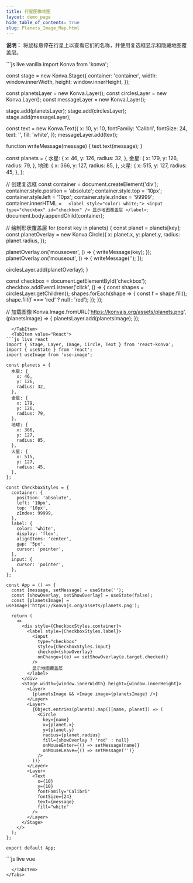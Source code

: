 ```yaml
---
title: 行星图像地图
layout: demo_page
hide_table_of_contents: true
slug: Planets_Image_Map.html
---
```


**说明：** 将鼠标悬停在行星上以查看它们的名称，并使用复选框显示和隐藏地图覆盖层。


<Tabs>
  <TabItem value="Vanilla" default>
```js live vanilla
import Konva from 'konva';

const stage = new Konva.Stage({
container: 'container',
width: window.innerWidth,
height: window.innerHeight,
});

const planetsLayer = new Konva.Layer();
const circlesLayer = new Konva.Layer();
const messageLayer = new Konva.Layer();

stage.add(planetsLayer);
stage.add(circlesLayer);
stage.add(messageLayer);

const text = new Konva.Text({
x: 10,
y: 10,
fontFamily: 'Calibri',
fontSize: 24,
text: '',
fill: 'white',
});
messageLayer.add(text);

function writeMessage(message) {
text.text(message);
}

const planets = {
水星: {
x: 46,
y: 126,
radius: 32,
},
金星: {
x: 179,
y: 126,
radius: 79,
},
地球: {
x: 366,
y: 127,
radius: 85,
},
火星: {
x: 515,
y: 127,
radius: 45,
},
};

// 创建复选框
const container = document.createElement('div');
container.style.position = 'absolute';
container.style.top = '10px';
container.style.left = '10px';
container.style.zIndex = '99999';
container.innerHTML = `  <label style="color: white;">
    <input type="checkbox" id="checkbox" />
    显示地图覆盖层
  </label>`;
document.body.appendChild(container);

// 绘制形状覆盖层
for (const key in planets) {
const planet = planets[key];
const planetOverlay = new Konva.Circle({
x: planet.x,
y: planet.y,
radius: planet.radius,
});

planetOverlay.on('mouseover', () => {
writeMessage(key);
});
planetOverlay.on('mouseout', () => {
writeMessage('');
});

circlesLayer.add(planetOverlay);
}

const checkbox = document.getElementById('checkbox');
checkbox.addEventListener('click', () => {
const shapes = circlesLayer.getChildren();
shapes.forEach(shape => {
const f = shape.fill();
shape.fill(f === 'red' ? null : 'red');
});
});

// 加载图像
Konva.Image.fromURL('https://konvajs.org/assets/planets.png', (planetsImage) => {
planetsLayer.add(planetsImage);
});

```` 
  </TabItem>
  <TabItem value="React">
```js live react
import { Stage, Layer, Image, Circle, Text } from 'react-konva';
import { useState } from 'react';
import useImage from 'use-image';

const planets = {
  水星: {
    x: 46,
    y: 126,
    radius: 32,
  },
  金星: {
    x: 179,
    y: 126,
    radius: 79,
  },
  地球: {
    x: 366,
    y: 127,
    radius: 85,
  },
  火星: {
    x: 515,
    y: 127,
    radius: 45,
  },
};

const CheckboxStyles = {
  container: {
    position: 'absolute',
    left: '10px',
    top: '10px',
    zIndex: 99999,
  },
  label: {
    color: 'white',
    display: 'flex',
    alignItems: 'center',
    gap: '5px',
    cursor: 'pointer',
  },
  input: {
    cursor: 'pointer',
  },
};

const App = () => {
  const [message, setMessage] = useState('');
  const [showOverlay, setShowOverlay] = useState(false);
  const [planetsImage] = useImage('https://konvajs.org/assets/planets.png');

  return (
    <>
      <div style={CheckboxStyles.container}>
        <label style={CheckboxStyles.label}>
          <input
            type="checkbox"
            style={CheckboxStyles.input}
            checked={showOverlay}
            onChange={(e) => setShowOverlay(e.target.checked)}
          />
          显示地图覆盖层
        </label>
      </div>
      <Stage width={window.innerWidth} height={window.innerHeight}>
        <Layer>
          {planetsImage && <Image image={planetsImage} />}
        </Layer>
        <Layer>
          {Object.entries(planets).map(([name, planet]) => (
            <Circle
              key={name}
              x={planet.x}
              y={planet.y}
              radius={planet.radius}
              fill={showOverlay ? 'red' : null}
              onMouseEnter={() => setMessage(name)}
              onMouseLeave={() => setMessage('')}
            />
          ))}
        </Layer>
        <Layer>
          <Text
            x={10}
            y={10}
            fontFamily="Calibri"
            fontSize={24}
            text={message}
            fill="white"
          />
        </Layer>
      </Stage>
    </>
  );
};

export default App;
````

  </TabItem>
  <TabItem value="Vue">
```js live vue
<template>
  <div>
    <div :style="styles.container">
      <label :style="styles.label">
        <input
          type="checkbox"
          :style="styles.input"
          v-model="showOverlay"
        />
        显示地图覆盖层
      </label>
    </div>
    <v-stage :config="stageSize">
      <v-layer>
        <v-image
          v-if="planetsImage"
          :config="{ image: planetsImage }"
        />
      </v-layer>
      <v-layer>
        <v-circle
          v-for="(planet, name) in planets"
          :key="name"
          :config="{
            x: planet.x,
            y: planet.y,
            radius: planet.radius,
            fill: showOverlay ? 'red' : null,
          }"
          @mouseenter="message = name"
          @mouseleave="message = ''"
        />
      </v-layer>
      <v-layer>
        <v-text :config="textConfig" />
      </v-layer>
    </v-stage>
  </div>
</template>

<script setup>
import { ref, computed } from 'vue';
import { useImage } from 'vue-konva';

const message = ref('');
const showOverlay = ref(false);
const [planetsImage] = useImage('https://konvajs.org/assets/planets.png');

const planets = {
  水星: {
    x: 46,
    y: 126,
    radius: 32,
  },
  金星: {
    x: 179,
    y: 126,
    radius: 79,
  },
  地球: {
    x: 366,
    y: 127,
    radius: 85,
  },
  火星: {
    x: 515,
    y: 127,
    radius: 45,
  },
};

const stageSize = {
  width: window.innerWidth,
  height: window.innerHeight,
};

const styles = {
  container: {
    position: 'absolute',
    left: '10px',
    top: '10px',
    zIndex: 99999,
  },
  label: {
    color: 'white',
    display: 'flex',
    alignItems: 'center',
    gap: '5px',
    cursor: 'pointer',
  },
  input: {
    cursor: 'pointer',
  },
};

const textConfig = computed(() => ({
  x: 10,
  y: 10,
  fontFamily: 'Calibri',
  fontSize: 24,
  text: message.value,
  fill: 'white',
}));
</script>

```
  </TabItem>
</Tabs>
```